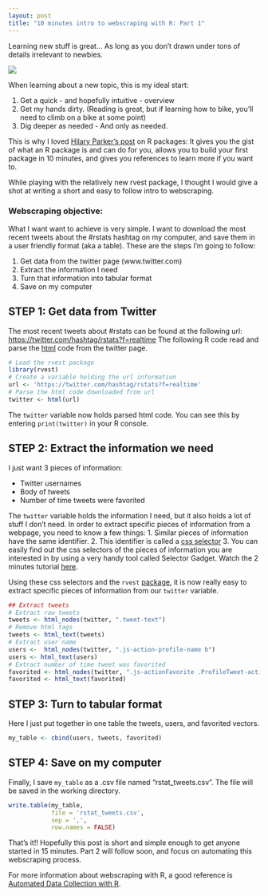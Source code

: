 ```yaml
---
layout: post
title: "10 minutes intro to webscraping with R: Part 1"
---
```


Learning new stuff is great... As long as you don't drawn under tons of details irrelevant to newbies.

![](/images/webscraping_1/hydrant_2.jpg =512x)

When learning about a new topic, this is my ideal start:

1. Get a quick - and hopefully intuitive - overview
2. Get my hands dirty. (Reading is great, but if learning how to bike, you'll need to climb on a bike at some point)
3. Dig deeper as needed - And only as needed.

This is why I loved [Hilary Parker's post](http://hilaryparker.com/2014/04/29/writing-an-r-package-from-scratch/) on R packages: It gives you the gist of what an R package is and can do for you, allows you to build your first package in 10 minutes, and gives you references to learn more if you want to.

While playing with the relatively new rvest package, I thought I would give a shot at writing a short and easy to follow intro to webscraping.

### Webscraping objective:
What I want want to achieve is very simple. I want to download the most recent tweets about the #rstats hashtag on my computer, and save them in a user friendly format (aka a table). These are the steps I'm going to follow:

1. Get data from the twitter page (www.twitter.com)
2. Extract the information I need
3. Turn that information into tabular format
4. Save on my computer

## STEP 1: Get data from Twitter
The most recent tweets about #rstats can be found at the following url: [https://twitter.com/hashtag/rstats?f=realtime](https://twitter.com/hashtag/rstats?f=realtime)
The following R code read and parse the [html](https://www.khanacademy.org/computing/computer-programming/html-css/intro-to-html/v/making-webpages-intro) code from the twitter page.

```r
# Load the rvest package
library(rvest) 
# Create a variable holding the url information
url <- 'https://twitter.com/hashtag/rstats?f=realtime' 
# Parse the html code downloaded from url
twitter <- html(url) 
```

The `twitter` variable now holds parsed html code. You can see this by entering `print(twitter)` in your R console.

## STEP 2: Extract the information we need
I just want 3 pieces of information:

* Twitter usernames
* Body of tweets
* Number of time tweets were favorited

The `twitter` variable holds the information I need, but it also holds a lot of stuff I don't need. In order to extract specific pieces of information from a webpage, you need to know a few things:
1. Similar pieces of information have the same identifier.
2. This identifier is called a [css selector](http://flukeout.github.io/)
3. You can easily find out the css selectors of the pieces of information you are interested in by using a very handy tool called Selector Gadget. Watch the 2 minutes tutorial [here](http://selectorgadget.com/).

Using these css selectors and the `rvest` [package](http://blog.rstudio.org/2014/11/24/rvest-easy-web-scraping-with-r/), it is now really easy to extract specific pieces of information from our `twitter` variable.


```r
## Extract tweets
# Extract raw tweets
tweets <- html_nodes(twitter, ".tweet-text")
# Remove html tags
tweets <- html_text(tweets) 
# Extract user name
users <-  html_nodes(twitter, ".js-action-profile-name b")
users <- html_text(users)
# Extract number of time tweet was favorited
favorited <- html_nodes(twitter, ".js-actionFavorite .ProfileTweet-actionCountForPresentation")
favorited <- html_text(favorited)
```

## STEP 3: Turn to tabular format
Here I just put together in one table the tweets, users, and favorited vectors.

```r
my_table <- cbind(users, tweets, favorited)
```

## STEP 4: Save on my computer
Finally, I save `my_table` as a .csv file named "rstat_tweets.csv". The file will be saved in the working directory.
```r
write.table(my_table,  
            file = 'rstat_tweets.csv', 
            sep = ',', 
            row.names = FALSE)
```

That's it!! Hopefully this post is short and simple enough to get anyone started in 15 minutes. Part 2 will follow soon, and focus on automating this webscraping process.

For more information about webscraping with R, a good reference is [Automated Data Collection with R](http://www.amazon.com/Automated-Data-Collection-Practical-Scraping/dp/111883481X).

